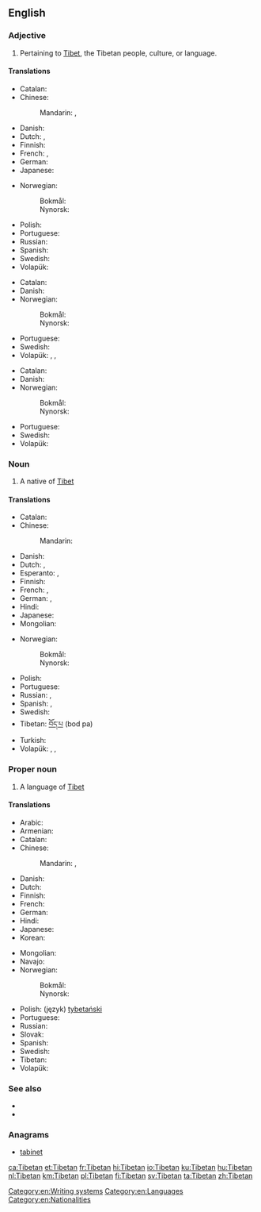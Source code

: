 {{also|tibetan|Tibeťan}}
==English==

===Adjective===
{{en-adj|-}}

# Pertaining to [[Tibet]], the Tibetan people, culture, or language.

====Translations====
{{trans-top|of or pertaining to Tibet}}
* Catalan: {{t|ca|tibetà}}
* Chinese:
*: Mandarin: {{t+|cmn|藏|tr=Zàng|sc=Hani}}, {{t+|cmn|西藏|tr=Xīzàng|sc=Hani}}
* Danish: {{t|da|tibetansk}}
* Dutch: {{t+|nl|Tibetaans}}, {{t+|nl|Tibetaanse}}
* Finnish: {{t+|fi|tiibetiläinen}}
* French: {{t+|fr|tibétain|m}}, {{t+|fr|tibétaine|f}}
* German: {{t|de|tibetisch}}
* Japanese: {{t|ja|チベット|alt=チベットの|tr=Chibetto-no}}
{{trans-mid}}
* Norwegian:
*: Bokmål: {{t|no|tibetansk}}
*: Nynorsk: {{t|nn|tibetansk}}
* Polish: {{t+|pl|tybetański|m}}
* Portuguese: {{t+|pt|tibetano}}
* Russian: {{t+|ru|тибетский|tr=tibétskij|sc=Cyrl}}
* Spanish: {{t+|es|tibetano}}
* Swedish: {{t+|sv|tibetansk}}
* Volapük: {{t+|vo|Tibätänik}}
{{trans-bottom}}

{{trans-top|of or pertaining to Tibetans}}
* Catalan: {{t|ca|tibetà}}
* Danish: {{t|da|tibetansk}}
* Norwegian:
*: Bokmål: {{t|no|tibetansk}}
*: Nynorsk: {{t|nn|tibetansk}}
{{trans-mid}}
* Portuguese: {{t+|pt|tibetano}}
* Swedish: {{t+|sv|tibetansk}}
* Volapük: {{qualifier|♂♀}} {{t|vo|Tibätänanik}}, {{qualifier|♂e}} {{t|vo|hi-Tibätänanik}}, {{qualifier|♀}} {{t|vo|ji-Tibätänanik}}
{{trans-bottom}}

{{trans-top|of or pertaining to the Tibetan language}}
* Catalan: {{t|ca|tibetà}}
* Danish: {{t|da|tibetansk}}
* Norwegian:
*: Bokmål: {{t|no|tibetansk}}
*: Nynorsk: {{t|nn|tibetansk}}
{{trans-mid}}
* Portuguese: {{t+|pt|tibetano}}
* Swedish: {{t+|sv|tibetansk}}
* Volapük: {{t|vo|Tibätänapükik}}
{{trans-bottom}}

===Noun===
{{en-noun}}

# A native of [[Tibet]]

====Translations====
{{trans-top|a person}}
* Catalan: {{t|ca|tibetà|m}}
* Chinese:
*: Mandarin: {{t+|cmn|藏人|tr=Zàngrén|sc=Hani}}
* Danish: {{t|da|tibetaner|c}}
* Dutch: {{t+|nl|Tibetaan|m}}, {{t+|nl|Tibetaanse|f}}
* Esperanto: {{t|eo|tibetano}} {{qualifier|man or woman}}, {{t|eo|tibetanino}} {{qualifier|woman}}
* Finnish: {{t+|fi|tiibetiläinen}}
* French: {{t+|fr|Tibétain|m}}, {{t+|fr|Tibétaine|f}}
* German: {{t|de|Tibeter|m}}, {{t|de|Tibeterin|f}}
* Hindi: {{t+|hi|तिब्बती}}
* Japanese: {{t|ja|チベット人|tr=Chibetto-jin}}
* Mongolian: {{t-needed|mn}}
{{trans-mid}}
* Norwegian:
*: Bokmål: {{t|no|tibetaner|m}}
*: Nynorsk: {{t|nn|tibetanar|m}}
* Polish: {{t+|pl|Tybetańczyk|m}}
* Portuguese: {{t+|pt|tibetano|m}}
* Russian: {{t+|ru|тибетец|m|tr=tibétec|sc=Cyrl}}, {{t+|ru|тибетка|f|tr=tibétka|sc=Cyrl}}
* Spanish: {{t+|es|tibetano|m}}, {{t|es|tibetana|f}}
* Swedish: {{t+|sv|tibetan}}
* Tibetan: [[བོད་པ]] (bod pa)
* Turkish: {{t+|tr|Tibetli}}
* Volapük: {{qualifier|♂♀}} {{t+|vo|Tibätänan}}, {{qualifier|♂}} {{t|vo|hi-Tibätänan}}, {{qualifier|♀}} {{t|vo|ji-Tibätänan}}
{{trans-bottom}}

===Proper noun===
{{wikipedia}}
{{en-proper noun}}

# A language of [[Tibet]]

====Translations====
{{trans-top|a language}}
* Arabic: {{t|ar|تبتية|f|tr=tibitíyya|sc=Arab}}
* Armenian: {{t|hy|տիբեթերեն|tr=tibet’eren}}
* Catalan: {{t|ca|tibetà|m}}
* Chinese:
*: Mandarin: {{t|cmn|藏語|sc=Hani}}, {{t+|cmn|藏语|tr=Zàngyǔ|sc=Hani}}
* Danish: {{t|da|tibetansk|n}}
* Dutch: {{t+|nl|Tibetaans|n}}
* Finnish: {{t+|fi|tiibet}}
* French: {{t+|fr|tibétain|m}}
* German: {{t+|de|Tibetisch}}
* Hindi: {{t+|hi|तिब्बती|tr=tibbatī|sc=Deva}}
* Japanese: {{t+|ja|チベット語|tr=Chibettogo}}
* Korean: {{t+|ko|티베트어|tr=Tibeteu-eo|sc=Kore}}
{{trans-mid}}
* Mongolian: {{t-needed|mn}}
* Navajo: {{t|nv|Tibétan bizaad}}
* Norwegian:
*: Bokmål: {{t|no|tibetansk|m}}
*: Nynorsk: {{t|nn|tibetansk|m}}
* Polish: (język) [[tybetański]]
* Portuguese: {{t+|pt|tibetano|m}}
* Russian: {{t+|ru|тибетский|m|tr=tibétskij|sc=Cyrl}}
* Slovak: {{t+|sk|tibetčina|f}}
* Spanish: {{t+|es|tibetano|m}}
* Swedish: {{t+|sv|tibetanska|c}}
* Tibetan: {{t|bo|བོད་སྐད|tr=bod skad|sc=Tibt}}
* Volapük: {{t|vo|Tibätänapük}}
{{trans-bottom}}

===See also===
{{interwiktionary|code=bo}}
* {{ISO 639|link=Ethnologue|1code=bo|code=bod}}
* {{langcat|bo}}

===Anagrams===
* [[tabinet#English|tabinet]]

[[Category:en:Writing systems]]
[[Category:en:Languages]]
[[Category:en:Nationalities]]

[[ca:Tibetan]]
[[et:Tibetan]]
[[fr:Tibetan]]
[[hi:Tibetan]]
[[io:Tibetan]]
[[ku:Tibetan]]
[[hu:Tibetan]]
[[nl:Tibetan]]
[[km:Tibetan]]
[[pl:Tibetan]]
[[fi:Tibetan]]
[[sv:Tibetan]]
[[ta:Tibetan]]
[[zh:Tibetan]]